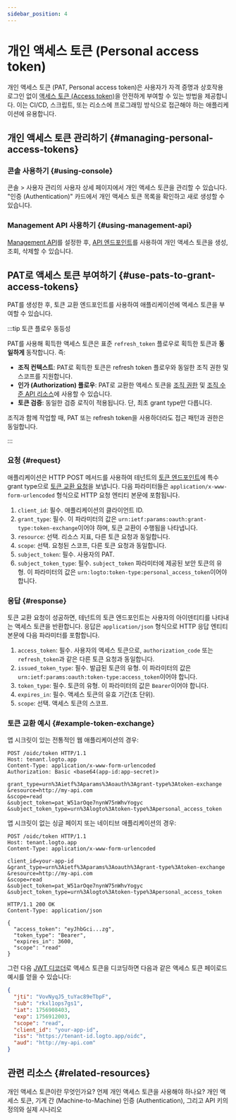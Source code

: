 ```yaml
---
sidebar_position: 4
---
```


# 개인 액세스 토큰 (Personal access token)

개인 액세스 토큰 (PAT, Personal access token)은 사용자가 자격 증명과 상호작용 로그인 없이 [액세스 토큰 (Access token)](https://auth.wiki/access-token)을 안전하게 부여할 수 있는 방법을 제공합니다. 이는 CI/CD, 스크립트, 또는 리소스에 프로그래밍 방식으로 접근해야 하는 애플리케이션에 유용합니다.

## 개인 액세스 토큰 관리하기 \{#managing-personal-access-tokens}

### 콘솔 사용하기 \{#using-console}

<CloudLink to="/users">콘솔 > 사용자 관리</CloudLink>의 사용자 상세 페이지에서 개인 액세스 토큰을
관리할 수 있습니다. "인증 (Authentication)" 카드에서 개인 액세스 토큰 목록을 확인하고 새로 생성할 수
있습니다.

### Management API 사용하기 \{#using-management-api}

[Management API](/integrate-logto/interact-with-management-api/)를 설정한 후, [API 엔드포인트](https://openapi.logto.io/operation/operation-listuserpersonalaccesstokens)를 사용하여 개인 액세스 토큰을 생성, 조회, 삭제할 수 있습니다.

## PAT로 액세스 토큰 부여하기 \{#use-pats-to-grant-access-tokens}

PAT를 생성한 후, 토큰 교환 엔드포인트를 사용하여 애플리케이션에 액세스 토큰을 부여할 수 있습니다.

:::tip 토큰 플로우 동등성

PAT를 사용해 획득한 액세스 토큰은 표준 `refresh_token` 플로우로 획득한 토큰과 **동일하게** 동작합니다. 즉:

- **조직 컨텍스트**: PAT로 획득한 토큰은 refresh token 플로우와 동일한 조직 권한 및 스코프를 지원합니다.
- **인가 (Authorization) 플로우**: PAT로 교환한 액세스 토큰을 [조직 권한](/authorization/organization-permissions) 및 [조직 수준 API 리소스](/authorization/organization-level-api-resources)에 사용할 수 있습니다.
- **토큰 검증**: 동일한 검증 로직이 적용됩니다. 단, 최초 grant type만 다릅니다.

조직과 함께 작업할 때, PAT 또는 refresh token을 사용하더라도 접근 패턴과 권한은 동일합니다.

:::

### 요청 \{#request}

애플리케이션은 HTTP POST 메서드를 사용하여 테넌트의 [토큰 엔드포인트](/integrate-logto/application-data-structure#token-endpoint)에 특수 grant type으로 [토큰 교환 요청](https://auth.wiki/authorization-code-flow#token-exchange-request)을 보냅니다. 다음 파라미터들은 `application/x-www-form-urlencoded` 형식으로 HTTP 요청 엔티티 본문에 포함됩니다.

1. `client_id`: 필수. 애플리케이션의 클라이언트 ID.
2. `grant_type`: 필수. 이 파라미터의 값은 `urn:ietf:params:oauth:grant-type:token-exchange`이어야 하며, 토큰 교환이 수행됨을 나타냅니다.
3. `resource`: 선택. 리소스 지표, 다른 토큰 요청과 동일합니다.
4. `scope`: 선택. 요청된 스코프, 다른 토큰 요청과 동일합니다.
5. `subject_token`: 필수. 사용자의 PAT.
6. `subject_token_type`: 필수. `subject_token` 파라미터에 제공된 보안 토큰의 유형. 이 파라미터의 값은 `urn:logto:token-type:personal_access_token`이어야 합니다.

### 응답 \{#response}

토큰 교환 요청이 성공하면, 테넌트의 토큰 엔드포인트는 사용자의 아이덴티티를 나타내는 액세스 토큰을 반환합니다. 응답은 `application/json` 형식으로 HTTP 응답 엔티티 본문에 다음 파라미터를 포함합니다.

1. `access_token`: 필수. 사용자의 액세스 토큰으로, `authorization_code` 또는 `refresh_token`과 같은 다른 토큰 요청과 동일합니다.
2. `issued_token_type`: 필수. 발급된 토큰의 유형. 이 파라미터의 값은 `urn:ietf:params:oauth:token-type:access_token`이어야 합니다.
3. `token_type`: 필수. 토큰의 유형. 이 파라미터의 값은 `Bearer`이어야 합니다.
4. `expires_in`: 필수. 액세스 토큰의 유효 기간(초 단위).
5. `scope`: 선택. 액세스 토큰의 스코프.

### 토큰 교환 예시 \{#example-token-exchange}

앱 시크릿이 있는 전통적인 웹 애플리케이션의 경우:

```
POST /oidc/token HTTP/1.1
Host: tenant.logto.app
Content-Type: application/x-www-form-urlencoded
Authorization: Basic <base64(app-id:app-secret)>

grant_type=urn%3Aietf%3Aparams%3Aoauth%3Agrant-type%3Atoken-exchange
&resource=http://my-api.com
&scope=read
&subject_token=pat_W51arOqe7nynW75nWhvYogyc
&subject_token_type=urn%3Alogto%3Atoken-type%3Apersonal_access_token
```

앱 시크릿이 없는 싱글 페이지 또는 네이티브 애플리케이션의 경우:

```
POST /oidc/token HTTP/1.1
Host: tenant.logto.app
Content-Type: application/x-www-form-urlencoded

client_id=your-app-id
&grant_type=urn%3Aietf%3Aparams%3Aoauth%3Agrant-type%3Atoken-exchange
&resource=http://my-api.com
&scope=read
&subject_token=pat_W51arOqe7nynW75nWhvYogyc
&subject_token_type=urn%3Alogto%3Atoken-type%3Apersonal_access_token
```

```
HTTP/1.1 200 OK
Content-Type: application/json

{
  "access_token": "eyJhbGci...zg",
  "token_type": "Bearer",
  "expires_in": 3600,
  "scope": "read"
}
```

그런 다음 [JWT 디코더](https://logto.io/jwt-decoder)로 액세스 토큰을 디코딩하면 다음과 같은 액세스 토큰 페이로드 예시를 얻을 수 있습니다:

```json
{
  "jti": "VovNyqJ5_tuYac89eTbpF",
  "sub": "rkxl1ops7gs1",
  "iat": 1756908403,
  "exp": 1756912003,
  "scope": "read",
  "client_id": "your-app-id",
  "iss": "https://tenant-id.logto.app/oidc",
  "aud": "http://my-api.com"
}
```

## 관련 리소스 \{#related-resources}

<Url href="https://blog.logto.io/api-authentication-with-personal-access-token">
  개인 액세스 토큰이란 무엇인가요? 언제 개인 액세스 토큰을 사용해야 하나요?
</Url>

<Url href="https://blog.logto.io/pat-and-api-keys">
  개인 액세스 토큰, 기계 간 (Machine-to-Machine) 인증 (Authentication), 그리고 API 키의 정의와 실제
  시나리오
</Url>
